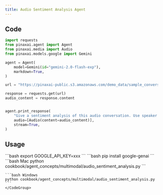 ```yaml
---
title: Audio Sentiment Analysis Agent
---
```


## Code

```python
import requests
from pinaxai.agent import Agent
from pinaxai.media import Audio
from pinaxai.models.google import Gemini

agent = Agent(
    model=Gemini(id="gemini-2.0-flash-exp"),
    markdown=True,
)

url = "https://pinaxai-public.s3.amazonaws.com/demo_data/sample_conversation.wav"

response = requests.get(url)
audio_content = response.content


agent.print_response(
    "Give a sentiment analysis of this audio conversation. Use speaker A, speaker B to identify speakers.",
    audio=[Audio(content=audio_content)],
    stream=True,
)
```

## Usage

<Steps>
  <Snippet file="create-venv-step.mdx" />

  <Step title="Set your API key">
    ```bash
    export GOOGLE_API_KEY=xxx
    ```
  </Step>

  <Step title="Install libraries">
    ```bash
    pip install google-genai
    ```
  </Step>

  <Step title="Run Agent">
    <CodeGroup>
    ```bash Mac
    python cookbook/agent_concepts/multimodal/audio_sentiment_analysis.py
    ```

    ```bash Windows
    python cookbook/agent_concepts/multimodal/audio_sentiment_analysis.py
    ```
    </CodeGroup>
  </Step>
</Steps>